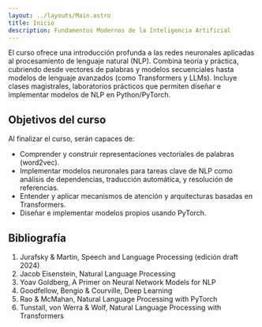 ```yaml
---
layout: ../layouts/Main.astro
title: Inicio
description: Fundamentos Modernos de la Inteligencia Artificial
---
```


El curso ofrece una introducción profunda a las redes neuronales aplicadas al procesamiento de lenguaje natural (NLP). Combina teoría y práctica, cubriendo desde vectores de palabras y modelos secuenciales hasta modelos de lenguaje avanzados (como Transformers y LLMs). Incluye clases magistrales, laboratorios prácticos que permiten diseñar e implementar modelos de NLP en Python/PyTorch.

## Objetivos del curso

Al finalizar el curso, serán capaces de:

- Comprender y construir representaciones vectoriales de palabras (word2vec).
- Implementar modelos neuronales para tareas clave de NLP como análisis de dependencias, traducción automática, y resolución de referencias.
- Entender y aplicar mecanismos de atención y arquitecturas basadas en Transformers.
- Diseñar e implementar modelos propios usando PyTorch.

## Bibliografía

1. Jurafsky & Martin, Speech and Language Processing (edición draft 2024)
2. Jacob Eisenstein, Natural Language Processing
3. Yoav Goldberg, A Primer on Neural Network Models for NLP
4. Goodfellow, Bengio & Courville, Deep Learning
5. Rao & McMahan, Natural Language Processing with PyTorch
6. Tunstall, von Werra & Wolf, Natural Language Processing with Transformers
